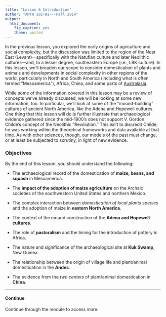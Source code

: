 ```yaml
---
title: "Lesson 6 Introduction"
author: "ANTH 102-W1---Fall 2014"
output:
  html_document:
    fig_caption: yes
    theme: united
---
```


In the previous lesson, you explored the early origins of agriculture and social complexity, but the discussion was limited to the region of the Near East (Levant)---specifically with the Natufian culture and later Neolithic cultures---and, to a lesser degree, southeastern Europe (i.e., LBK culture). In this lesson, we'll broaden our scope to consider domestication of plants and animals and developments in social complexity in other regions of the world, particularly in North and South America (including what is often termed “Mesoamerica”), Africa, China, and some parts of [Australasia](http://en.wikipedia.org/wiki/Australasia).
 
While some of the information covered in this lesson may be a review of concepts we've already discussed, we will be looking at some new information, too. In particular, we'll look at some of the "mound-building" cultures of ancient North America, like the Adena and Hopewell cultures. One thing that this lesson will do is further illustrate that archaeological evidence gathered since the mid-1900's does not support V. Gordon Childe's concept of the Neolithic "Revolution." This isn't to discredit Childe; he was working within the theoretical frameworks and data available at that time. As with other sciences, though, our models of the past must change, or at least be subjected to scrutiny, in light of new evidence.

### Objectives

By the end of this lesson, you should understand the following:
 
- The archaeological record of the domestication of __maize, beans, and squash__ in Mesoamerica.

- The __impact of the adoption of maize agriculture__ on the Archaic societies of the southwestern United States and northern Mexico.

- The complex interaction between _domestication of local plants species_ and the adoption of maize in __eastern North America__.

- The context of the mound construction of the __Adena and Hopewell cultures__.

- The role of __pastoralism__ and the timing for the introduction of pottery in Africa.

- The nature and significance of the archaeological site at __Kuk Swamp__, New Guinea.

- The relationship between the origin of village life and plant/animal domestication in the __Andes__.

- The evidence from the _two centers_ of plant/animal domestication in __China__.

-----
#### Continue
Continue through the module to access more.